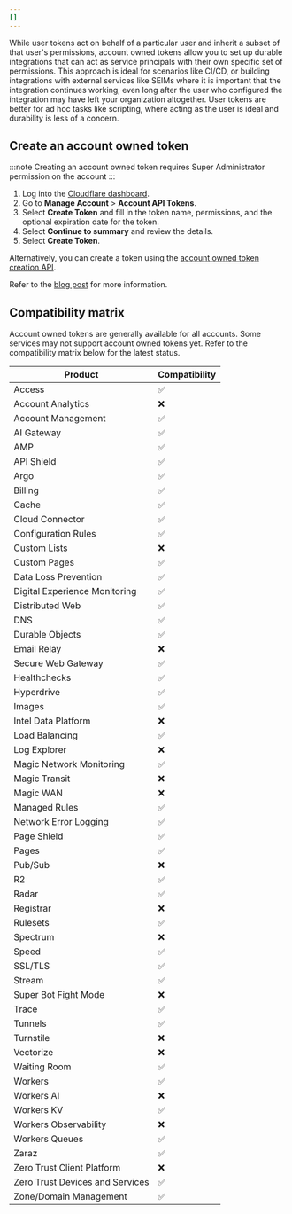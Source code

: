 ```yaml
---
[]
---
```


While user tokens act on behalf of a particular user and inherit a subset of that user's permissions, account owned tokens allow you to set up durable integrations that can act as service principals with their own specific set of permissions. This approach is ideal for scenarios like CI/CD, or building integrations with external services like SEIMs where it is important that the integration continues working, even long after the user who configured the integration may have left your organization altogether. User tokens are better for ad hoc tasks like scripting, where acting as the user is ideal and durability is less of a concern.

## Create an account owned token

:::note
Creating an account owned token requires Super Administrator permission on the account
:::

1. Log into the [Cloudflare dashboard](https://dash.cloudflare.com).
2. Go to **Manage Account** > **Account API Tokens**.
3. Select **Create Token** and fill in the token name, permissions, and the optional expiration date for the token.
4. Select **Continue to summary** and review the details.
5. Select **Create Token**.

Alternatively, you can create a token using the [account owned token creation API](/api/resources/accounts/subresources/tokens/methods/create/).

Refer to the [blog post](https://blog.cloudflare.com/account-owned-tokens-automated-actions-zaraz/) for more information.

## Compatibility matrix

Account owned tokens are generally available for all accounts. Some services may not support account owned tokens yet. Refer to the compatibility matrix below for the latest status.

| Product                         | Compatibility |
| ------------------------------- | ------------- |
| Access                          | ✅            |
| Account Analytics               | ❌            |
| Account Management              | ✅            |
| AI Gateway                      | ✅            |
| AMP                             | ✅            |
| API Shield                      | ✅            |
| Argo                            | ✅            |
| Billing                         | ✅            |
| Cache                           | ✅            |
| Cloud Connector                 | ✅            |
| Configuration Rules             | ✅            |
| Custom Lists                    | ❌            |
| Custom Pages                    | ✅            |
| Data Loss Prevention            | ✅            |
| Digital Experience Monitoring   | ✅            |
| Distributed Web                 | ✅            |
| DNS                             | ✅            |
| Durable Objects                 | ✅            |
| Email Relay                     | ❌            |
| Secure Web Gateway              | ✅            |
| Healthchecks                    | ✅            |
| Hyperdrive                      | ✅            |
| Images                          | ✅            |
| Intel Data Platform             | ❌            |
| Load Balancing                  | ✅            |
| Log Explorer                    | ❌            |
| Magic Network Monitoring        | ✅            |
| Magic Transit                   | ❌            |
| Magic WAN                       | ❌            |
| Managed Rules                   | ✅            |
| Network Error Logging           | ✅            |
| Page Shield                     | ✅            |
| Pages                           | ✅            |
| Pub/Sub                         | ❌            |
| R2                              | ✅            |
| Radar                           | ✅            |
| Registrar                       | ❌            |
| Rulesets                        | ✅            |
| Spectrum                        | ❌            |
| Speed                           | ✅            |
| SSL/TLS                         | ✅            |
| Stream                          | ✅            |
| Super Bot Fight Mode            | ❌            |
| Trace                           | ✅            |
| Tunnels                         | ✅            |
| Turnstile                       | ❌            |
| Vectorize                       | ❌            |
| Waiting Room                    | ✅            |
| Workers                         | ✅            |
| Workers AI                      | ❌            |
| Workers KV                      | ✅            |
| Workers Observability           | ❌            |
| Workers Queues                  | ✅            |
| Zaraz                           | ✅            |
| Zero Trust Client Platform      | ❌            |
| Zero Trust Devices and Services | ✅            |
| Zone/Domain Management          | ✅            |
